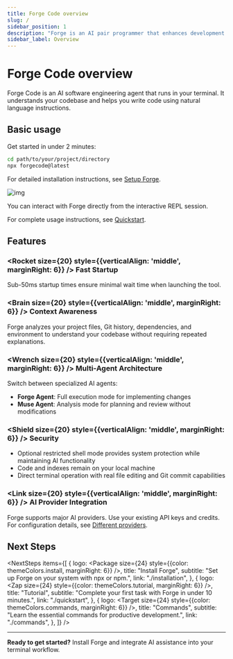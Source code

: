 ```yaml
---
title: Forge Code overview
slug: /
sidebar_position: 1
description: "Forge is an AI pair programmer that enhances development workflows with intelligent code assistance in your terminal."
sidebar_label: Overview
---
```



# Forge Code overview

Forge Code is an AI software engineering agent that runs in your terminal. It understands your codebase and helps you write code using natural language instructions.

## Basic usage

Get started in under 2 minutes:

```bash
cd path/to/your/project/directory
npx forgecode@latest
```

For detailed installation instructions, see [Setup Forge](/docs/installation).

![img](/docs/forge_start.png)

You can interact with Forge directly from the interactive REPL session.

For complete usage instructions, see [Quickstart](/docs/quickstart).

## Features

### <Rocket size={20} style={{verticalAlign: 'middle', marginRight: 6}} /> **Fast Startup**

Sub-50ms startup times ensure minimal wait time when launching the tool.

### <Brain size={20} style={{verticalAlign: 'middle', marginRight: 6}} /> **Context Awareness**

Forge analyzes your project files, Git history, dependencies, and environment to understand your codebase without requiring repeated explanations.

### <Wrench size={20} style={{verticalAlign: 'middle', marginRight: 6}} /> **Multi-Agent Architecture**

Switch between specialized AI agents:

- **Forge Agent**: Full execution mode for implementing changes
- **Muse Agent**: Analysis mode for planning and review without modifications

### <Shield size={20} style={{verticalAlign: 'middle', marginRight: 6}} /> **Security**

- Optional restricted shell mode provides system protection while maintaining AI functionality
- Code and indexes remain on your local machine
- Direct terminal operation with real file editing and Git commit capabilities

### <Link size={20} style={{verticalAlign: 'middle', marginRight: 6}} /> **AI Provider Integration**

Forge supports major AI providers. Use your existing API keys and credits. For configuration details, see [Different providers](/docs/custom-providers).

## Next Steps


<NextSteps
  items={[
    {
      logo: <Package size={24} style={{color: themeColors.install, marginRight: 6}} />,
      title: "Install Forge",
      subtitle: "Set up Forge on your system with npx or npm.",
      link: "./installation",
    },
    {
      logo: <Zap size={24} style={{color: themeColors.tutorial, marginRight: 6}} />,
      title: "Tutorial",
      subtitle: "Complete your first task with Forge in under 10 minutes.",
      link: "./quickstart",
    },
    {
      logo: <Target size={24} style={{color: themeColors.commands, marginRight: 6}} />,
      title: "Commands",
      subtitle: "Learn the essential commands for productive development.",
      link: "./commands",
    },
  ]}
/>

---

**Ready to get started?** Install Forge and integrate AI assistance into your terminal workflow.
